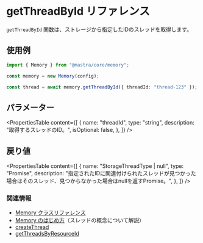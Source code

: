# getThreadById リファレンス

`getThreadById` 関数は、ストレージから指定したIDのスレッドを取得します。

## 使用例

```typescript
import { Memory } from "@mastra/core/memory";

const memory = new Memory(config);

const thread = await memory.getThreadById({ threadId: "thread-123" });
```

## パラメーター

<PropertiesTable
  content={[
    {
      name: "threadId",
      type: "string",
      description: "取得するスレッドのID。",
      isOptional: false,
    },
  ]}
/>

## 戻り値

<PropertiesTable
  content={[
    {
      name: "StorageThreadType | null",
      type: "Promise",
      description:
        "指定されたIDに関連付けられたスレッドが見つかった場合はそのスレッド、見つからなかった場合はnullを返すPromise。",
    },
  ]}
/>

### 関連情報

- [Memory クラスリファレンス](/reference/memory/Memory.mdx)
- [Memory のはじめ方](/docs/memory/overview.mdx)（スレッドの概念について解説）
- [createThread](/reference/memory/createThread.mdx)
- [getThreadsByResourceId](/reference/memory/getThreadsByResourceId.mdx)
